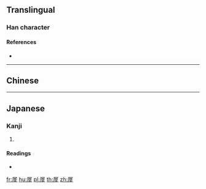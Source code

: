 {{character info/new}}
==Translingual==

===Han character===
{{Han char|rn=44|rad=尸|as=07|sn=10|four=77241|canj=SYTJ|ids=⿸尸辛}}

====References====
* {{Han ref|kx=0302.120|dkj=07716|dj=0599.240|hdz=20976.050|uh=5C56|ud=23638|bh=D16A|bd=53610}}

----

==Chinese==
{{zh-see|犀|v}}

----

==Japanese==

===Kanji===
{{ja-kanji|grade=|rs=尸07}}

# {{defn|lang=ja|sort=尸07}}

====Readings====
* {{ja-readings|on=[[せい]] (sei), [[さい]] (sai)|kun=[[やすむ]] (yasumu), [[かたい]] (katai)}}

[[fr:屖]]
[[hu:屖]]
[[pl:屖]]
[[th:屖]]
[[zh:屖]]